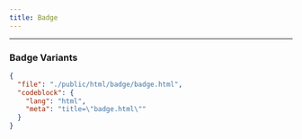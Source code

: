 ```yaml
---
title: Badge
---
```


---


### Badge Variants

<CodePreviewer src="/html/badge/badge.html" />

```json doc-gen:file
{
  "file": "./public/html/badge/badge.html",
  "codeblock": {
    "lang": "html",
    "meta": "title=\"badge.html\""
  }
}
```
